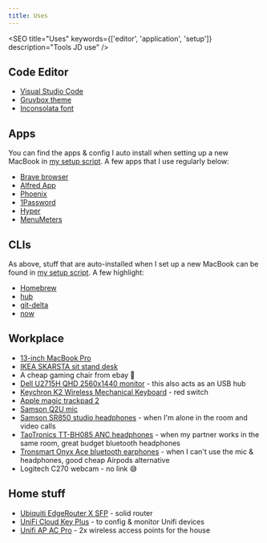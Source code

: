 ```yaml
---
title: Uses
---
```



<SEO
  title="Uses"
  keywords={['editor', 'application', 'setup']}
  description="Tools JD use"
/>

## Code Editor

- [Visual Studio Code](https://code.visualstudio.com/)
- [Gruvbox theme](https://marketplace.visualstudio.com/items?itemName=jdinhlife.gruvbox)
- [Inconsolata font](https://github.com/googlefonts/Inconsolata)

## Apps

You can find the apps & config I auto install when setting up a new MacBook in [my setup script](https://github.com/jdinhify/jconf/blob/master/scripts/mac-os-setup.sh). A few apps that I use regularly below:

- [Brave browser](https://brave.com/)
- [Alfred App](https://www.alfredapp.com)
- [Phoenix](https://github.com/kasper/phoenix)
- [1Password](https://1password.com)
- [Hyper](https://hyper.is/)
- [MenuMeters](https://member.ipmu.jp/yuji.tachikawa/MenuMetersElCapitan/)

## CLIs

As above, stuff that are auto-installed when I set up a new MacBook can be found in [my setup script](https://github.com/jdinhify/jconf/blob/master/scripts/mac-os-setup.sh). A few highlight:

- [Homebrew](https://brew.sh/)
- [hub](https://github.com/github/hub)
- [git-delta](https://github.com/dandavison/delta)
- [now](https://vercel.com/download)

## Workplace

- [13-inch MacBook Pro](https://www.apple.com/au/macbook-pro-13/)
- [IKEA SKARSTA sit stand desk](https://www.ikea.com/au/en/p/skarsta-desk-sit-stand-white-s39324819/)
- A cheap gaming chair from ebay 😬
- [Dell U2715H QHD 2560x1440 monitor](https://www.dell.com/lv/business/p/dell-u2715h/pd) - this also acts as an USB hub
- [Keychron K2 Wireless Mechanical Keyboard](https://www.keychron.com/products/keychron-k2-wireless-mechanical-keyboard) - red switch
- [Apple magic trackpad 2](https://www.apple.com/au/shop/product/MJ2R2ZA/A/magic-trackpad-2-silver)
- [Samson Q2U mic](http://www.samsontech.com/samson/products/microphones/usb-microphones/q2u/)
- [Samson SR850 studio headphones](http://www.samsontech.com/samson/products/headphones/sr-series/sr850/) - when I'm alone in the room and video calls
- [TaoTronics TT-BH085 ANC headphones](https://www.amazon.com.au/Cancelling-Headphones-TaoTronics-Bluetooth-Cellphone/dp/B085DFNCSH) - when my partner works in the same room, great budget bluetooth headphones
- [Tronsmart Onyx Ace bluetooth earphones](https://www.tronsmart.com/products/tronsmart-onyx-ace-true-wireless-bluetooth-earphones) - when I can't use the mic & headphones, good cheap Airpods alternative
- Logitech C270 webcam - no link 😅

## Home stuff

- [Ubiquiti EdgeRouter X SFP](https://www.ui.com/edgemax/edgerouter-x-sfp/) - solid router
- [UniFi Cloud Key Plus](https://store.ui.com/collections/unifi-protect/products/unifi-cloudkey-gen2-plus) - to config & monitor Unifi devices
- [Unifi AP AC Pro](https://www.ui.com/unifi/unifi-ap-ac-pro/) - 2x wireless access points for the house
